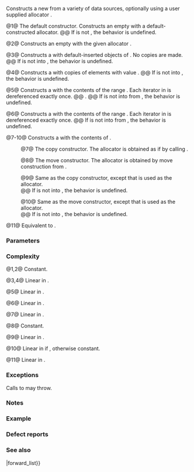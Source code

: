 {{cpp/container/forward_list/title|forward_list}}
{{cpp/container/forward_list/navbar}}
{{dcl begin}}
{{dcl|num=1|
forward_list() : forward_list(Allocator()) {}
}}
{{dcl|num=2|
explicit forward_list( const Allocator&amp; alloc );
}}
{{dcl|num=3|1=
explicit forward_list( size_type count,
                       const Allocator&amp; alloc = Allocator() );
}}
{{dcl|num=4|1=
forward_list( size_type count, const T&amp; value,
       const Allocator&amp; alloc = Allocator() );
}}
{{dcl|num=5|1=
template&lt; class InputIt &gt;
forward_list( InputIt first, InputIt last,
              const Allocator&amp; alloc = Allocator() );
}}
{{dcl|num=6|since=c++23|1=
template&lt; container-compatible-range&lt;T&gt; R &gt;
forward_list( std::from_range_t, R&amp;&amp; rg,
              const Allocator&amp; alloc = Allocator() );
}}
{{dcl|num=7|
forward_list( const forward_list&amp; other );
}}
{{dcl|num=8|
forward_list( forward_list&amp;&amp; other );
}}
{{dcl rev begin|num=9}}
{{dcl|until=c++23|
forward_list( const forward_list&amp; other, const Allocator&amp; alloc );
}}
{{dcl|since=c++23|
forward_list( const forward_list&amp; other,
              const std::type_identity_t&lt;Allocator&gt;&amp; alloc );
}}
{{dcl rev end}}
{{dcl rev begin|num=10}}
{{dcl|until=c++23|
forward_list( forward_list&amp;&amp; other, const Allocator&amp; alloc );
}}
{{dcl|since=c++23|
forward_list( forward_list&amp;&amp; other,
              const std::type_identity_t&lt;Allocator&gt;&amp; alloc );
}}
{{dcl rev end}}
{{dcl|num=11|1=
forward_list( std::initializer_list&lt;T&gt; init,
              const Allocator&amp; alloc = Allocator() );
}}
{{dcl end}}

Constructs a new {{tt|forward_list}} from a variety of data sources, optionally using a user supplied allocator {{c|alloc}}.

@1@ The default constructor. Constructs an empty {{tt|forward_list}} with a default-constructed allocator.
@@ If {{tt|Allocator}} is not {{named req|DefaultConstructible}}, the behavior is undefined.

@2@ Constructs an empty {{tt|forward_list}} with the given allocator {{c|alloc}}.

@3@ Constructs a {{tt|forward_list}} with {{c|count}} default-inserted objects of {{tt|T}}. No copies are made.
@@ If {{tt|T}} is not {{named req|DefaultInsertable}} into {{c/core|std::forward_list&lt;T&gt;}}, the behavior is undefined.

@4@ Constructs a {{tt|forward_list}} with {{c|count}} copies of elements with value {{c|value}}.
@@ If {{tt|T}} is not {{named req|CopyInsertable}} into {{c/core|std::forward_list&lt;T&gt;}}, the behavior is undefined.

@5@ Constructs a {{tt|forward_list}} with the contents of the range {{range|first|last}}. Each iterator in {{range|first|last}} is dereferenced exactly once.
@@ {{cpp/enable if|{{tt|InputIt}} satisfies the requirements of {{named req|InputIterator}}}}.
@@ If {{tt|T}} is not {{named req|EmplaceConstructible}} into {{c/core|std::forward_list&lt;T&gt;}} from {{c|*first}}, the behavior is undefined.

@6@ Constructs a {{tt|forward_list}} with the contents of the range {{c|rg}}. Each iterator in {{c|rg}} is dereferenced exactly once.
@@ If {{tt|T}} is not {{named req|EmplaceConstructible}} into {{c/core|std::forward_list&lt;T&gt;}} from {{c|*ranges::begin(rg)}}, the behavior is undefined.

@7-10@ Constructs a {{tt|forward_list}} with the contents of {{c|other}}.

:@7@ The copy constructor. The allocator is obtained as if by calling {{c multi|std::allocator_traits&lt;Allocator&gt;::|    select_on_container_copy_construction|        (other.get_allocator())}}.

:@8@ The move constructor. The allocator is obtained by move construction from {{c|other.get_allocator()}}.

:@9@ Same as the copy constructor, except that {{c|alloc}} is used as the allocator.
:@@ If {{tt|T}} is not {{named req|CopyInsertable}} into {{c/core|std::forward_list&lt;T&gt;}}, the behavior is undefined.

:@10@ Same as the move constructor, except that {{c|alloc}} is used as the allocator.
:@@ If {{tt|T}} is not {{named req|MoveInsertable}} into {{c/core|std::forward_list&lt;T&gt;}}, the behavior is undefined.

@11@ Equivalent to {{c|forward_list(il.begin(), il.end(), alloc)}}.

===Parameters===
{{par begin}}
{{par|alloc|allocator to use for all memory allocations of this container}}
{{par|count|the size of the container}}
{{par|value|the value to initialize elements of the container with}}
{{par|first, last|the range to copy the elements from}}
{{par|other|another container to be used as source to initialize the elements of the container with}}
{{par|init|initializer list to initialize the elements of the container with}}
{{par|rg|a container compatible range}}
{{par end}}

===Complexity===
@1,2@ Constant.

@3,4@ Linear in {{c|count}}.

@5@ Linear in {{c|std::distance(first, last)}}.

@6@ Linear in {{c|ranges::distance(rg)}}.

@7@ Linear in {{c|other.size()}}.

@8@ Constant.

@9@ Linear in {{c|other.size()}}.

@10@ Linear in {{c|other.size()}} if {{c|1=alloc != other.get_allocator()}}, otherwise constant.

@11@ Linear in {{c|init.size()}}.

===Exceptions===
Calls to {{c|Allocator::allocate}} may throw.

===Notes===
{{cpp/container/lwg2321-note|8}}

{{feature test macro|__cpp_lib_containers_ranges|[[cpp/ranges/to#container compatible range|Ranges-aware]] construction and insertion; overload {{v|6}}|value=202202L|std=C++23}}

===Example===
{{example
|code=
#include &lt;forward_list&gt;
#include &lt;iostream&gt;
#include &lt;string&gt;

template&lt;typename T&gt;
std::ostream&amp; operator&lt;&lt;(std::ostream&amp; s, const std::forward_list&lt;T&gt;&amp; v)
{
    s.put('{');
    for (char comma[]{'\0', ' ', '\0'}; const auto&amp; e : v)
        s &lt;&lt; comma &lt;&lt; e, comma[0] = ',';
    return s &lt;&lt; "}\n";
}

int main()
{
    // C++11 initializer list syntax:
    std::forward_list&lt;std::string&gt; words1{"the", "frogurt", "is", "also", "cursed"};
    std::cout &lt;&lt; "1: " &lt;&lt; words1;
    
    // words2 == words1
    std::forward_list&lt;std::string&gt; words2(words1.begin(), words1.end());
    std::cout &lt;&lt; "2: " &lt;&lt; words2;
    
    // words3 == words1
    std::forward_list&lt;std::string&gt; words3(words1);
    std::cout &lt;&lt; "3: " &lt;&lt; words3;
    
    // words4 is {"Mo", "Mo", "Mo", "Mo", "Mo"}
    std::forward_list&lt;std::string&gt; words4(5, "Mo");
    std::cout &lt;&lt; "4: " &lt;&lt; words4;
    
    const auto rg = {"cat", "cow", "crow"};
#ifdef __cpp_lib_containers_ranges
    std::forward_list&lt;std::string&gt; words5(std::from_range, rg); // overload (6)
#else
    std::forward_list&lt;std::string&gt; words5(rg.begin(), rg.end()); // overload (5)
#endif
    std::cout &lt;&lt; "5: " &lt;&lt; words5;
}
|output=
1: {the, frogurt, is, also, cursed}
2: {the, frogurt, is, also, cursed}
3: {the, frogurt, is, also, cursed}
4: {Mo, Mo, Mo, Mo, Mo}
5: {cat, cow, crow}
}}

===Defect reports===
{{dr list begin}}
{{dr list item|wg=lwg|dr=2193|std=C++11|before=the default constructor was explicit|after=made non-explicit}}
{{dr list item|wg=lwg|dr=2210|std=C++11|before=overload {{v|3}} did not have an allocator parameter|after=added the parameter}}
{{dr list item|paper=N3346|std=C++11|before=for overload {{v|3}}, the elements in&lt;br&gt;the container were value-initialized|after=they are default-inserted}}
{{dr list end}}

===See also===
{{dsc begin}}
{{dsc inc|cpp/container/dsc assign|forward_list}}
{{dsc inc|cpp/container/dsc operator{{=}}|forward_list}}
{{dsc end}}

{{langlinks|de|es|fr|it|ja|pt|ru|zh}}